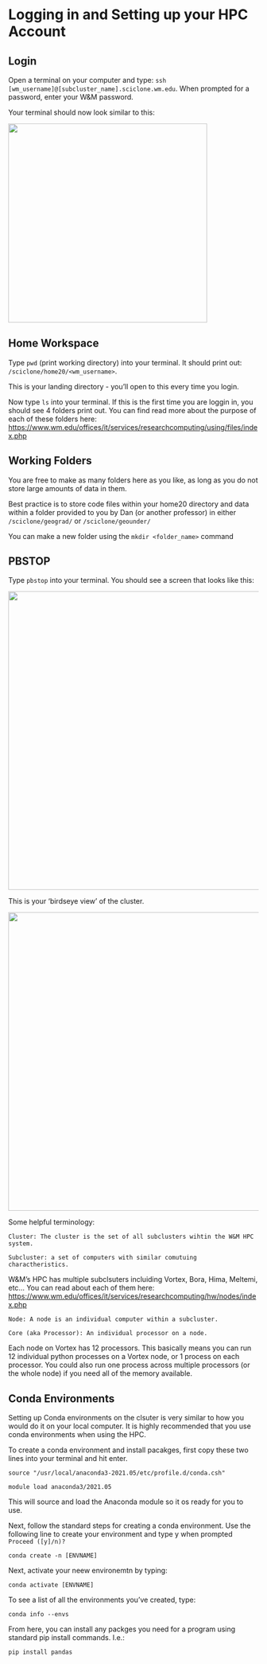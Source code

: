 # Logging in and Setting up your HPC Account {#setup}

## Login

Open a terminal on your computer and type: `ssh [wm_username]@[subcluster_name].sciclone.wm.edu`. When prompted for a password, enter your W&M password.

Your terminal should now look similar to this:

<img src="login.png" width="400"/>

## Home Workspace

Type `pwd` (print working directory) into your terminal. It should print out: `/sciclone/home20/<wm_username>`.

This is your landing directory - you'll open to this every time you login.

Now type `ls` into your terminal. If this is the first time you are loggin in, you should see 4 folders print out. You can find read more about the purpose of each of these folders here: <https://www.wm.edu/offices/it/services/researchcomputing/using/files/index.php>

## Working Folders

You are free to make as many folders here as you like, as long as you do not store large amounts of data in them.

Best practice is to store code files within your home20 directory and data within a folder provided to you by Dan (or another professor) in either `/sciclone/geograd/` or `/sciclone/geounder/`

You can make a new folder using the `mkdir <folder_name>` command

## PBSTOP

Type `pbstop` into your terminal. You should see a screen that looks like this:

<img src="pbstop.png" width="600"/>

This is your 'birdseye view' of the cluster.

<img src="pbstop_ex.png" width="600"/>

Some helpful terminology:

`Cluster: The cluster is the set of all subclusters wihtin the W&M HPC system.`

`Subcluster: a set of computers with similar comutuing charactheristics.`

W&M's HPC has multiple subclsuters incluiding Vortex, Bora, Hima, Meltemi, etc... You can read about each of them here: <https://www.wm.edu/offices/it/services/researchcomputing/hw/nodes/index.php>

`Node: A node is an individual computer within a subcluster.`

`Core (aka Processor): An individual processor on a node.`

Each node on Vortex has 12 processors. This basically means you can run 12 individual python processes on a Vortex node, or 1 process on each processor. You could also run one process across multiple processors (or the whole node) if you need all of the memory available.

## Conda Environments

Setting up Conda environments on the clsuter is very similar to how you would do it on your local computer. It is highly recommended that you use conda environments when using the HPC.

To create a conda environment and install pacakges, first copy these two lines into your terminal and hit enter.

`source "/usr/local/anaconda3-2021.05/etc/profile.d/conda.csh"`

`module load anaconda3/2021.05`

This will source and load the Anaconda module so it os ready for you to use.

Next, follow the standard steps for creating a conda environment. Use the following line to create your environment and type y when prompted `Proceed ([y]/n)?`

`conda create -n [ENVNAME]`

Next, activate your neew environemtn by typing:

`conda activate [ENVNAME]`

To see a list of all the environments you've created, type:

`conda info --envs`

From here, you can install any packges you need for a program using standard pip install commands. I.e.:

`pip install pandas`
